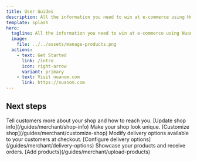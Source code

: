 ```yaml
---
title: User Guides
description: All the information you need to win at e-commerce using Nuanom.
template: splash
hero:
  tagline: All the information you need to win at e-commerce using Nuanom.
  image:
    file: ../../assets/manage-products.png
  actions:
    - text: Get Started
      link: /intro
      icon: right-arrow
      variant: primary
    - text: Visit nuanom.com
      link: https://nuanom.com
---
```



## Next steps

<CardGrid stagger>
	<Card title="Update shop info" icon="pencil">
		Tell customers more about your shop and how to reach you. [Update shop info](/guides/merchant/shop-info)
	</Card>
	<Card title="Customize your shop" icon="open-book">
		Make your shop look unique. [Customize shop](/guides/merchant/customize-shop)
	</Card>
	<Card title="Set delivery options" icon="setting">
		Modify delivery options available to your customers at checkout. [Configure delivery options](/guides/merchant/delivery-options)
	</Card>
	<Card title="Upload products" icon="add-document">
		Showcase your products and receive orders. [Add products](/guides/merchant/upload-products)
	</Card>
</CardGrid>
